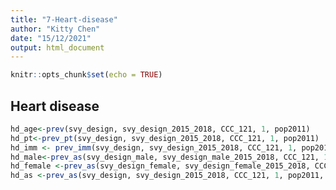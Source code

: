 ---
title: "7-Heart-disease"
author: "Kitty Chen"
date: "15/12/2021"
output: html_document
---

```{r setup, include=FALSE}
knitr::opts_chunk$set(echo = TRUE)
```

## Heart disease

```{r}
hd_age<-prev(svy_design, svy_design_2015_2018, CCC_121, 1, pop2011)
hd_pt<-prev_pt(svy_design, svy_design_2015_2018, CCC_121, 1, pop2011)
hd_imm <- prev_imm(svy_design, svy_design_2015_2018, CCC_121, 1, pop2011)
hd_male<-prev_as(svy_design_male, svy_design_male_2015_2018, CCC_121, 1, pop2011_male, "Male")
hd_female <-prev_as(svy_design_female, svy_design_female_2015_2018, CCC_121, 1, pop2011_female, "Female")
hd_as <-prev_as(svy_design, svy_design_2015_2018, CCC_121, 1, pop2011, "Heart disease")

```

